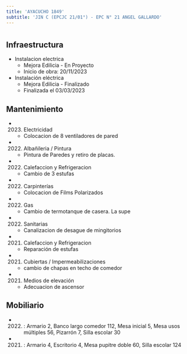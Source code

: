 ```yaml
---
title: 'AYACUCHO 1849'
subtitle: 'JIN C (EPCJC 21/01°) - EPC N° 21 ANGEL GALLARDO'
---
```


#
## Infraestructura

* Instalacion electrica 
    + Mejora Edilicia - En Proyecto 
    + Inicio de obra: 20/11/2023 


* Instalación eléctrica 
    + Mejora Edilicia - Finalizado 
    + Finalizada el 03/03/2023 






## Mantenimiento

*  (2023) Electricidad 
    + Colocacion de 8 ventiladores de pared

*  (2022) Albañileria / Pintura 
    + Pintura de Paredes y retiro de placas.

*  (2022) Calefaccion y Refrigeracion 
    + Cambio de 3 estufas

*  (2022) Carpinterías 
    + Colocacion de Films Polarizados

*  (2022) Gas 
    + Cambio de termotanque de casera. La supe

*  (2022) Sanitarias 
    + Canalizacion de desague de mingitorios

*  (2021) Calefaccion y Refrigeracion 
    + Reparación de estufas

*  (2021) Cubiertas / Impermeabilizaciones 
    + cambio de chapas en techo de comedor

*  (2021) Medios de elevación 
    + Adecuacion de ascensor





## Mobiliario

*  (2022) : Armario 2, Banco largo comedor 112, Mesa inicial 5, Mesa usos múltiples 56, Pizarrón 7, Silla escolar 30 

*  (2021) : Armario 4, Escritorio 4, Mesa pupitre doble 60, Silla escolar 124 



